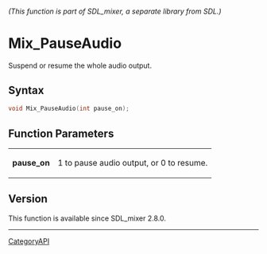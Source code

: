====== (This function is part of SDL_mixer, a separate library from SDL.) ======
= Mix_PauseAudio =

Suspend or resume the whole audio output.

== Syntax ==

<syntaxhighlight lang='c'>
void Mix_PauseAudio(int pause_on);
</syntaxhighlight>

== Function Parameters ==

{|
|'''pause_on'''
|1 to pause audio output, or 0 to resume.
|}

== Version ==

This function is available since SDL_mixer 2.8.0.

----
[[CategoryAPI]]


